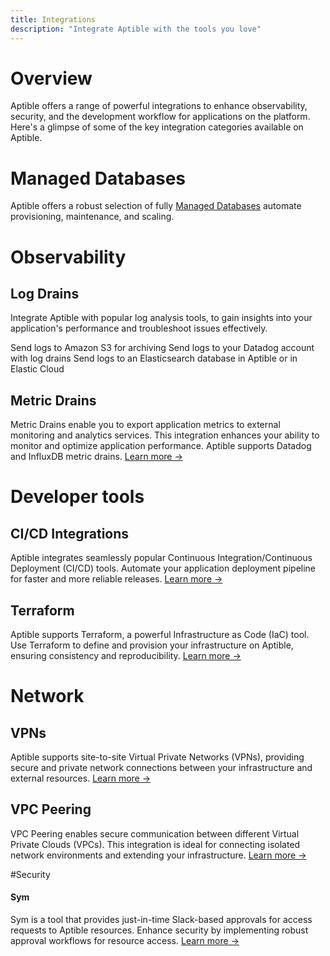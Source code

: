 ```yaml
---
title: Integrations
description: "Integrate Aptible with the tools you love"
---
```


# Overview

Aptible offers a range of powerful integrations to enhance observability, security, and the development workflow for applications on the platform. Here's a glimpse of some of the key integration categories available on Aptible.

# Managed Databases
Aptible offers a robust selection of fully [Managed Databases](/docs/databases) automate provisioning, maintenance, and scaling.


<CardGroup cols={2}>
  <Card title="CouchDB" icon="database" iconType="thin">
  </Card>
  <Card title="Elasticsearch" icon="database" iconType="thin">
  </Card>
  <Card title="InfluxDB" icon="database" iconType="thin">
  </Card>
  <Card title="MongoDB" icon="database" iconType="thin">
  </Card>
  <Card title="PostgreSQL" icon="database" iconType="thin">
  </Card>
  <Card title="RabbitMQ" icon="database" iconType="thin">
  </Card>
  <Card title="Redis" icon="database" iconType="thin">
  </Card>
  <Card title="SFTP" icon="database" iconType="thin">
  </Card>
</CardGroup>

# Observability

## Log Drains

Integrate Aptible with popular log analysis tools, to gain insights into your application's performance and troubleshoot issues effectively.

<CardGroup cols={2}>
  <Card title="Amazon S3" icon="aws" iconType="thin">
  Send logs to Amazon S3 for archiving
  </Card>
  <Card title="Datadog" icon="file-import" iconType="thin">
Send logs to your Datadog account with log drains
  </Card>
  <Card title="Elasticsearch" icon="database" iconType="thin">
Send logs to an Elasticsearch database in Aptible or in Elastic Cloud
  </Card>
  <Card title="HTTPS" icon="file-import" iconType="thin">

  </Card>
  <Card title="Logentries" icon="file-import" iconType="thin">
  </Card>
  <Card title="LogDNA" icon="file-import" iconType="thin">
  </Card>
  <Card title="Logstash" icon="file-import" iconType="thin">
  </Card>
  <Card title="Papertrail" icon="file-import" iconType="thin">
  </Card>
  <Card title="Sumo Logic" icon="file-import" iconType="thin">
  </Card>
  <Card title="Syslog" icon="file-import" iconType="thin">
  </Card>
</CardGroup>

## Metric Drains

Metric Drains enable you to export application metrics to external monitoring and analytics services. This integration enhances your ability to monitor and optimize application performance. Aptible supports Datadog and InfluxDB metric drains. [Learn more →](/docs/databases)

# Developer tools

## CI/CD Integrations

Aptible integrates seamlessly popular Continuous Integration/Continuous Deployment (CI/CD) tools. Automate your application deployment pipeline for faster and more reliable releases. [Learn more →](/docs/continuous-integration-provider-deployment)

## Terraform

Aptible supports Terraform, a powerful Infrastructure as Code (IaC) tool. Use Terraform to define and provision your infrastructure on Aptible, ensuring consistency and reproducibility. [Learn more →](/docs/terraform)

# Network
<CardGroup cols={2}>
  <Card title="VPNs" icon="chart-network" iconType="thin">
  </Card>
  <Card title="VPC Peering" icon="chart-network" iconType="thin">
  </Card>


</CardGroup>

## VPNs

Aptible supports site-to-site Virtual Private Networks (VPNs), providing secure and private network connections between your infrastructure and external resources. [Learn more →](/docs/network-integrations)

## VPC Peering

VPC Peering enables secure communication between different Virtual Private Clouds (VPCs). This integration is ideal for connecting isolated network environments and extending your infrastructure. [Learn more →](/docs/network-integrations)

#Security 

#### Sym

Sym is a tool that provides just-in-time Slack-based approvals for access requests to Aptible resources. Enhance security by implementing robust approval workflows for resource access. [Learn more →](/docs/Sym)
